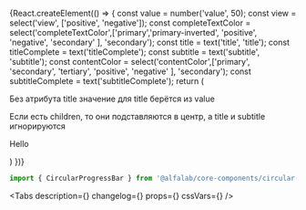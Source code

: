 


<Meta
    title='Компоненты/CircularProgressBar'
    component={CircularProgressBar}
/>


<!-- Canvas -->

<Story name='CircularProgressBar'>
    {React.createElement(() => {
        const value = number('value', 50);
        const view = select('view', ['positive', 'negative']);
        const completeTextColor = select('completeTextColor',['primary','primary-inverted', 'positive', 'negative', 'secondary' ], 'secondary');
        const title = text('title', 'title');
        const titleComplete = text('titleComplete');
        const subtitle = text('subtitle', 'subtitle');
        const contentColor = select('contentColor',['primary', 'secondary', 'tertiary', 'positive', 'negative' ], 'secondary');
        const subtitleComplete = text('subtitleComplete');
        return (
            <React.Fragment>
                <CircularProgressBar
                    value={value}
                    view={view}
                    title={title}
                    titleComplete={titleComplete}
                    subtitle={subtitle}
                    contentColor={contentColor}
                    subtitleComplete={subtitleComplete}
                    stroke={boolean('stroke', true)}
                    direction={select('direction', ['clockwise', 'counter-clockwise'], 'clockwise')}
                    fillComplete={boolean('fillComplete', false)}
                    completeTextColor={completeTextColor}
                    height={number('height', 0)}
                    size={select('size', ['xs', 's', 'm', 'l', 'xl', 'xxl'], 'l')}
                />
                <p>Без атрибута title значение для title берётся из value</p>
                <CircularProgressBar
                    value={value}
                    view={view}
                    subtitle={subtitle}
                    size='l'
                />
                <p>Если есть children, то они подставляются в центр, а title и subtitle игнорируются</p>
                <CircularProgressBar
                    value={value}
                    view={view}
                    title={title}
                    subtitle={subtitle}
                    size='l'
                >
                    <p>Hello</p>
                </CircularProgressBar>
            </React.Fragment>
        )
    })}
</Story>


<!-- Docs -->

<ComponentHeader
    name='CircularProgressBar'
    version={version}
    package='@alfalab/core-components/circular-progress-bar'
    stage={2}
    design='https://www.figma.com/file/cdNnkh2QdxuvYLrBm4cubM/Web-%3A%3A-Core-Default-Components?node-id=58951%3A84594'
/>

```jsx
import { CircularProgressBar } from '@alfalab/core-components/circular-progress-bar';
```

<Tabs
    description={<Description />}
    changelog={<Changelog />}
    props={<Props of={CircularProgressBarTS} />}
    cssVars={<CssVars css={styles} />}
/>
